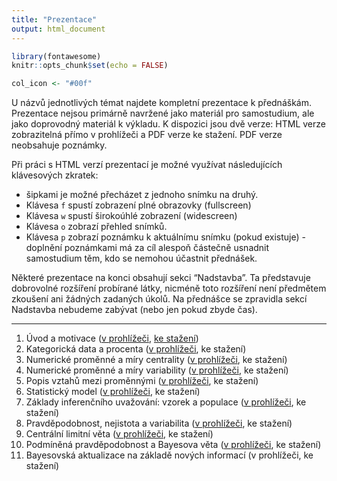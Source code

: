 ```yaml
---
title: "Prezentace"
output: html_document
---
```


```r
library(fontawesome)
knitr::opts_chunk$set(echo = FALSE)

col_icon <- "#00f"
```

U názvů jednotlivých témat najdete kompletní prezentace k přednáškám. Prezentace nejsou primárně navržené jako materiál pro samostudium, ale jako doprovodný materiál k výkladu. K dispozici jsou dvě verze: HTML verze zobrazitelná přímo v prohlížeči a PDF verze ke stažení. PDF verze neobsahuje poznámky.

Při práci s HTML verzí prezentací je možné využívat následujících klávesových zkratek:

- šipkami je možné přecházet z jednoho snímku na druhý.
- Klávesa `f` spustí zobrazení plné obrazovky (fullscreen)
- Klávesa `w` spustí širokoúhlé zobrazení (widescreen)
- Klávesa `o` zobrazí přehled snímků.
- Klávesa `p` zobrazí poznámku k aktuálnímu snímku (pokud existuje) - doplnění poznámkami má za cíl alespoň částečně usnadnit samostudium těm, kdo se nemohou účastnit přednášek.

Některé prezentace na konci obsahují sekci "Nadstavba". Ta představuje dobrovolné rozšíření probírané látky, nicméně toto rozšíření není předmětem zkoušení ani žádných zadaných úkolů. Na přednášce se zpravidla sekcí Nadstavba nebudeme zabývat (nebo jen pokud zbyde čas). 

---

1) Úvod a motivace ([v prohlížeči](slides/intro.html), [ke stažení](https://ffuk-my.sharepoint.com/:b:/g/personal/mazaj7af_ff_cuni_cz/Ef--efsWGaJAvdJN2isxzZQBv6D_RgUUSdbBVB2unuv3nA?e=PyUSc8))
1) Kategorická data a procenta ([v prohlížeči](slides/categories.html), ke stažení)
1) Numerické proměnné a míry centrality ([v prohlížeči](slides/centrality.html), ke stažení)
1) Numerické proměnné a míry variability ([v prohlížeči](slides/variability.html), ke stažení)
1) Popis vztahů mezi proměnnými ([v prohlížeči](slides/relations.html), ke stažení)
1) Statistický model ([v prohlížeči](slides/000model.html), ke stažení) 
1) Základy inferenčního uvažování: vzorek a populace ([v prohlížeči](slides/000inference.html), ke stažení)
1) Pravděpodobnost, nejistota a variabilita ([v prohlížeči](slides/000probability.html), ke stažení)
1) Centrální limitní věta ([v prohlížeči](slides/000clt.html), ke stažení)
1) Podmíněná pravděpodobnost a Bayesova věta ([v prohlížeči](slides/000conditional.html), ke stažení)
1) Bayesovská aktualizace na základě nových informací (v prohlížeči, ke stažení)
